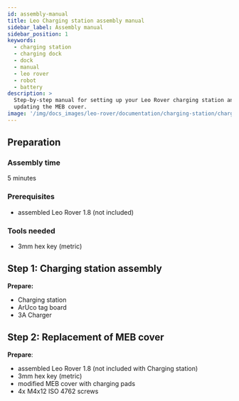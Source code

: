 ```yaml
---
id: assembly-manual
title: Leo Charging station assembly manual
sidebar_label: Assembly manual
sidebar_position: 1
keywords:
  - charging station
  - charging dock
  - dock
  - manual
  - leo rover
  - robot
  - battery
description: >
  Step-by-step manual for setting up your Leo Rover charging station and
  updating the MEB cover.
image: '/img/docs_images/leo-rover/documentation/charging-station/charging-station-1.webp'
---
```



<ImageZoom
  loading="eager"
  src="/img/docs_images/leo-rover/documentation/charging-station/charging-station-1.webp"
  width="1400"
  height="933"
/>

<Product />

## Preparation

### Assembly time

5 minutes

### Prerequisites

- assembled Leo Rover 1.8 (not included)

### Tools needed

- 3mm hex key (metric)

<ImageZoom
  loading="eager"
  src="/img/docs_images/leo-rover/documentation/charging-station/charging-station-1.webp"
  width="1400"
  height="933"
/>

## Step 1: Charging station assembly

**Prepare:**

- Charging station
- ArUco tag board
- 3A Charger

<ImageZoom
  src="/img/docs_images/leo-rover/documentation/charging-station/charging-station-2.webp"
  width="1200"
  height="800"
/>

<ImageZoom
  src="/img/docs_images/leo-rover/documentation/charging-station/charging-station-3.webp"
  width="1200"
  height="800"
  caption="Unscrew knurled screw from the station"
/>

<ImageZoom
  src="/img/docs_images/leo-rover/documentation/charging-station/charging-station-4.webp"
  width="1200"
  height="1800"
  caption="Insert ArUco tag board into slot on the station and secure the tag using the knurled screw."
/>

<ImageZoom
  src="/img/docs_images/leo-rover/documentation/charging-station/charging-station-5.webp"
  width="1200"
  height="800"
  caption="Plug the charger into the weipu socket at the back of the charging station."
/>

## Step 2: Replacement of MEB cover

**Prepare**:

- assembled Leo Rover 1.8 (not included with Charging station)
- 3mm hex key (metric)
- modified MEB cover with charging pads
- 4x M4x12 ISO 4762 screws

<ImageZoom
  src="/img/docs_images/leo-rover/documentation/charging-station/charging-station-6.webp"
  width="1200"
  height="900"
/>

<ImageZoom
  src="/img/docs_images/leo-rover/documentation/charging-station/charging-station-7.webp"
  width="1200"
  height="800"
  caption="Remove stock MEB cover from the rover using 3mm hex key"
/>

<ImageZoom
  src="/img/docs_images/leo-rover/documentation/charging-station/charging-station-8.webp"
  width="1200"
  height="800"
/>

<ImageZoom
  src="/img/docs_images/leo-rover/documentation/charging-station/charging-station-9.webp"
  width="1200"
  height="800"
  caption="Unplug barrel-jack cable from LeoCore"
/>

<ImageZoom
  src="/img/docs_images/leo-rover/documentation/charging-station/charging-station-10.webp"
  width="1200"
  height="800"
  caption="Connect the male plug disconnected in previous step into modified MEB cover.
    Plug the other end of the wire back into LeoCore."
/>

<ImageZoom
  src="/img/docs_images/leo-rover/documentation/charging-station/charging-station-11.webp"
  width="1200"
  height="800"
/>

<ImageZoom
  src="/img/docs_images/leo-rover/documentation/charging-station/charging-station-12.webp"
  width="1200"
  height="800"
  caption="Use the same screws you've removed in the first step to fasten new cover in place."
/>
